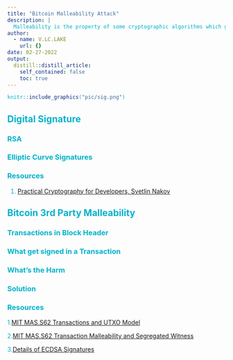 ```yaml
---
title: "Bitcoin Malleability Attack"
description: |
  Malleability is the property of some cryptographic algorithms which generate different but valid digital signatures for the same message. Under normal situation, it does no harm to it's objective of verifying that the message signed is not tampered with by anyone else. However, it caused some trouble in Bitcoin. 
author:
  - name: V.LC.LAKE
    url: {}
date: 02-27-2022
output:
  distill::distill_article:
    self_contained: false
    toc: true
---
```


<style>
#TOC {
  color: #00b2ca;
  font-family: Agency FB;
  font-size: 20px;
}
body{
  color: #00b2ca;
}
</style>

```r
knitr::include_graphics("pic/sig.png")
```
 
## Digital Signature 

### RSA

### Elliptic Curve Signatures

### Resources

1. [Practical Cryptography for Developers, Svetlin Nakov](https://cryptobook.nakov.com/) 

## Bitcoin 3rd Party Malleability

### Transactions in Block Header

### What get signed in a Transaction

### What's the Harm

### Solution 

### Resources

1.[MIT MAS.S62 Transactions and UTXO Model](https://www.youtube.com/watch?v=VT2o4KCEbes&list=PLUl4u3cNGP61KHzhg3JIJdK08JLSlcLId&index=4)

2.[MIT MAS.S62 Transaction Malleability and Segregated Witness](https://www.youtube.com/watch?v=7o5shPC0R2k&list=PLUl4u3cNGP61KHzhg3JIJdK08JLSlcLId&index=11)

3.[Details of ECDSA Signatures](http://coders-errand.com/details-of-ecdsa-signatures/)


